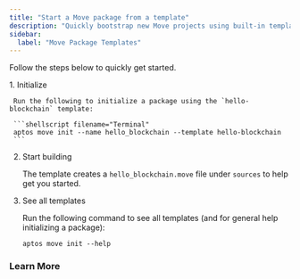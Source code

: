 ```yaml
---
title: "Start a Move package from a template"
description: "Quickly bootstrap new Move projects using built-in templates with the Aptos CLI, including the hello-blockchain template and customization options."
sidebar:
  label: "Move Package Templates"
---
```




Follow the steps below to quickly get started.

<Steps>
  1. Initialize

     Run the following to initialize a package using the `hello-blockchain` template:

     ```shellscript filename="Terminal"
     aptos move init --name hello_blockchain --template hello-blockchain
     ```

  2. Start building

     The template creates a `hello_blockchain.move` file under `sources` to help get you started.

     <RemoteCodeblock permalink="https://github.com/aptos-labs/aptos-core/blob/afd3706c17bcccfb39a9d6059aecbfa648ed295d/aptos-move/move-examples/hello_blockchain/sources/hello_blockchain.move#L1-L64" />

  3. See all templates

     Run the following command to see all templates (and for general help initializing a package):

     ```shellscript
     aptos move init --help
     ```
</Steps>

### Learn More

<CardGrid>
  <LinkCard href="/build/smart-contracts" title="العقد الذكيs" description="Learn how to build in Move" />

  <LinkCard href="/build/smart-contracts/create-package" title="Create Package" description="Get started by learning how to create a Move package" />
</CardGrid>
